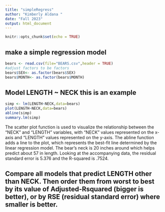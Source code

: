 ```yaml
---
title: "simpleRegress"
author: "Kimberly Aldana "
date: "Fall 2023"
output: html_document
---
```


```r
knitr::opts_chunk$set(echo = TRUE)
```

## make a simple regression model

```r
bears <- read.csv(file="BEARS.csv",header = TRUE)
#adjust factors to be factors
bears$SEX<- as.factor(bears$SEX)
bears$MONTH<- as.factor(bears$MONTH)
```

## Model LENGTH ~ NECK  this is an example  

```r
simp <- lm(LENGTH~NECK,data=bears)
plot(LENGTH~NECK,data=bears)
abline(simp)
summary.lm(simp)
```


The scatter plot function is used to visualize the relationship between the "NECK" and "LENGTH" variables, with "NECK" values represented on the x-axis and "LENGTH" values represented on the y-axis. The abline function adds a line to the plot, which represents the best-fit line determined by the linear regression model. The bear's neck is 20 inches around which helps predict about 57 in length. Looking at the accompanying data, the residual standard error is 5.376 and the R-squared is .7524.






## Compare all models that predict LENGTH other than NECK. Then order them from worst to best by its value of Adjusted-Rsquared (bigger is better), or by RSE (residual standard error) where smaller is better. 

